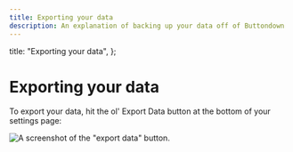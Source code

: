 ```yaml
---
title: Exporting your data
description: An explanation of backing up your data off of Buttondown
---
```



  title: "Exporting your data",
};

# Exporting your data

To export your data, hit the ol' Export Data button at the bottom of your settings page:

![A screenshot of the "export data" button.](/images/exporting.png)

